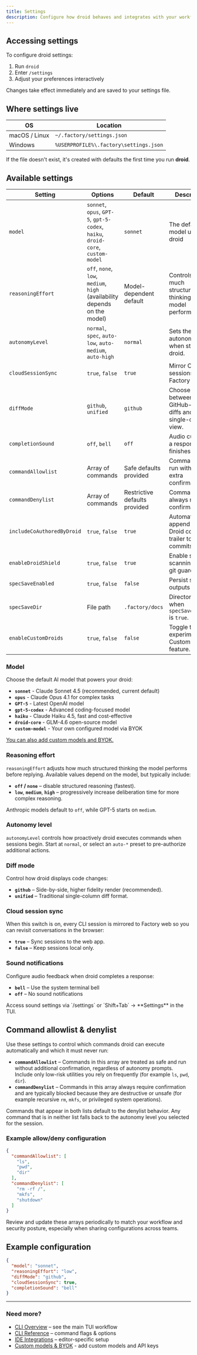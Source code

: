 ```yaml
---
title: Settings
description: Configure how droid behaves and integrates with your workflow.
---
```


## Accessing settings

To configure droid settings:

1. Run `droid`
2. Enter `/settings`
3. Adjust your preferences interactively

Changes take effect immediately and are saved to your settings file.

## Where settings live

| OS        | Location                               |
| --------- | -------------------------------------- |
| macOS / Linux | `~/.factory/settings.json` |
| Windows   | `%USERPROFILE%\.factory\settings.json` |

If the file doesn't exist, it's created with defaults the first time you run **droid**.

## Available settings

| Setting | Options | Default | Description |
| ------- | ------- | ------- | ----------- |
| `model` | `sonnet`, `opus`, `GPT-5`, `gpt-5-codex`, `haiku`, `droid-core`, `custom-model` | `sonnet` | The default AI model used by droid |
| `reasoningEffort` | `off`, `none`, `low`, `medium`, `high` (availability depends on the model) | Model-dependent default | Controls how much structured thinking the model performs. |
| `autonomyLevel` | `normal`, `spec`, `auto-low`, `auto-medium`, `auto-high` | `normal` | Sets the default autonomy mode when starting droid. |
| `cloudSessionSync` | `true`, `false` | `true` | Mirror CLI sessions to Factory web. |
| `diffMode` | `github`, `unified` | `github` | Choose between split GitHub-style diffs and a single-column view. |
| `completionSound` | `off`, `bell` | `off` | Audio cue when a response finishes. |
| `commandAllowlist` | Array of commands | Safe defaults provided | Commands that run without extra confirmation. |
| `commandDenylist` | Array of commands | Restrictive defaults provided | Commands that always require confirmation. |
| `includeCoAuthoredByDroid` | `true`, `false` | `true` | Automatically append the Droid co-author trailer to commits. |
| `enableDroidShield` | `true`, `false` | `true` | Enable secret scanning and git guardrails. |
| `specSaveEnabled` | `true`, `false` | `false` | Persist spec outputs to disk. |
| `specSaveDir` | File path | `.factory/docs` | Directory used when `specSaveEnabled` is `true`. |
| `enableCustomDroids` | `true`, `false` | `false` | Toggle the experimental Custom Droids feature. |

### Model

Choose the default AI model that powers your droid:

- **`sonnet`** - Claude Sonnet 4.5 (recommended, current default)
- **`opus`** - Claude Opus 4.1 for complex tasks
- **`GPT-5`** - Latest OpenAI model
- **`gpt-5-codex`** - Advanced coding-focused model
- **`haiku`** - Claude Haiku 4.5, fast and cost-effective
- **`droid-core`** - GLM-4.6 open-source model
- **`custom-model`** - Your own configured model via BYOK

[You can also add custom models and BYOK.](/cli/configuration/byok)

### Reasoning effort

`reasoningEffort` adjusts how much structured thinking the model performs before replying. Available values depend on the model, but typically include:

- **`off` / `none`** – disable structured reasoning (fastest).
- **`low`**, **`medium`**, **`high`** – progressively increase deliberation time for more complex reasoning.

Anthropic models default to `off`, while GPT-5 starts on `medium`.

### Autonomy level

`autonomyLevel` controls how proactively droid executes commands when sessions begin. Start at `normal`, or select an `auto-*` preset to pre-authorize additional actions.

### Diff mode

Control how droid displays code changes:

- **`github`** – Side-by-side, higher fidelity render (recommended).
- **`unified`** – Traditional single-column diff format.

### Cloud session sync

When this switch is on, every CLI session is mirrored to Factory web so you can revisit conversations in the browser:

- **`true`** – Sync sessions to the web app.
- **`false`** – Keep sessions local only.

### Sound notifications

Configure audio feedback when droid completes a response:

- **`bell`** – Use the system terminal bell
- **`off`** – No sound notifications

<Note>
  Access sound settings via `/settings` or `Shift+Tab` → **Settings** in the TUI.
</Note>

## Command allowlist & denylist

Use these settings to control which commands droid can execute automatically and which it must never run:

- **`commandAllowlist`** – Commands in this array are treated as safe and run without additional confirmation, regardless of autonomy prompts. Include only low-risk utilities you rely on frequently (for example `ls`, `pwd`, `dir`).
- **`commandDenylist`** – Commands in this array always require confirmation and are typically blocked because they are destructive or unsafe (for example recursive `rm`, `mkfs`, or privileged system operations).

Commands that appear in both lists default to the denylist behavior. Any command that is in neither list falls back to the autonomy level you selected for the session.

### Example allow/deny configuration

```json
{
  "commandAllowlist": [
    "ls",
    "pwd",
    "dir"
  ],
  "commandDenylist": [
    "rm -rf /",
    "mkfs",
    "shutdown"
  ]
}
```

Review and update these arrays periodically to match your workflow and security posture, especially when sharing configurations across teams.

## Example configuration

```json
{
  "model": "sonnet",
  "reasoningEffort": "low",
  "diffMode": "github",
  "cloudSessionSync": true,
  "completionSound": "bell"
}
```

---

### Need more?

- [CLI Overview](/cli/getting-started/overview) – see the main TUI workflow
- [CLI Reference](/cli/configuration/cli-reference) – command flags & options
- [IDE Integrations](/cli/configuration/ide-integrations) – editor-specific setup
- [Custom models & BYOK](/cli/configuration/byok) - add custom models and API keys
